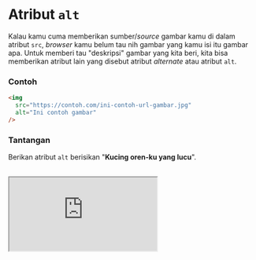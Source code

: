 # Atribut `alt`

Kalau kamu cuma memberikan sumber/_source_ gambar kamu di dalam atribut `src`, _browser_ kamu belum tau nih gambar yang kamu isi itu gambar apa. Untuk memberi tau "deskripsi" gambar yang kita beri, kita bisa memberikan atribut lain yang disebut atribut _alternate_ atau atribut `alt`.

### Contoh

```html
<img
  src="https://contoh.com/ini-contoh-url-gambar.jpg"
  alt="Ini contoh gambar"
/>
```

### Tantangan

Berikan atribut `alt` berisikan "**Kucing oren-ku yang lucu**".

<br />

<iframe
  src="https://stackblitz.com/fork/ngodingorg-a8?ctl=1&embed=1&file=index.html&hideExplorer=1"
  style={{ width: "100%", height: "564px" }}
/>

### Solusi

[Buka Solusi](https://stackblitz.com/fork/ngodingorg-a8-solution?embed=1&file=index.html)

